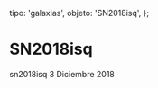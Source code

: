 
  tipo: 'galaxias',
  objeto: 'SN2018isq',
};

# SN2018isq

<Imagen
  src="registro/sn2018-isq_20181203_1_2018isq_20181203_gjcb.jpg"
  fecha="20181203"
/>

sn2018isq 3 Diciembre 2018